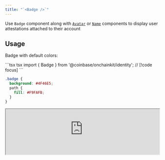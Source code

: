 ```yaml
---
title: "`<Badge />`"
---
```


Use `Badge` component along with [`Avatar`](/onchainkit/identity/avatar) or [`Name`](/onchainkit/identity/name) components to display user attestations attached to their account

## Usage

Badge with default colors:

<CodeGroup>
```tsx tsx
import { Badge } from '@coinbase/onchainkit/identity';
<Badge className="badge" /> // [!code focus]
```

```css css
.badge {
  background: #4F46E5;
  path {
    fill: #F9FAFB;
  }
}
```
</CodeGroup>

<iframe
  src="https://684b5e62b1ff46bc5bf83966-aijszlfakk.chromatic.com/iframe.html?args=&id=onchainkit-identity-badge--default-identity&viewMode=story&dark=true&hero=true"
  width="100%"
  height="auto"
/>
{/* <App>
  <Badge className="badge" />
</App> */}

Badge with custom colors:

```tsx
import { Badge } from '@coinbase/onchainkit/identity';
<Badge className="bg-blue-400 border-white"/> // [!code focus]
```

<iframe
  src="https://684b5e62b1ff46bc5bf83966-aijszlfakk.chromatic.com/iframe.html?args=&id=onchainkit-identity-badge--custom-color&viewMode=story&dark=true&hero=true"
  width="100%"
  height="auto"
/>
{/* <App>
  <Badge className="bg-blue-400 border-white"/>
</App> */}

## Badge with Tooltip

You can enable a tooltip for the attestation badge to provide context about what the badge represents:

```tsx
// @noErrors: 2657
import { Badge } from '@coinbase/onchainkit/identity';

<Badge 
  tooltip={true} // [!code focus]
  className="badge"
/>
```

<iframe
  src="https://684b5e62b1ff46bc5bf83966-aijszlfakk.chromatic.com/iframe.html?args=&id=onchainkit-identity-badge--tooltip&viewMode=story&dark=true&hero=true"
  width="100%"
  height="auto"
/>
{/* <App>
  <Badge tooltip={true} className="badge" />
</App> */}

With custom tooltip text:

```tsx
// @noErrors: 2657
import { Badge } from '@coinbase/onchainkit/identity';

<Badge 
  tooltip="Coinbase Verified Account" // [!code focus]
  className="badge"
/>
```

<iframe
  src="https://684b5e62b1ff46bc5bf83966-aijszlfakk.chromatic.com/iframe.html?args=&id=onchainkit-identity-badge--custom-tooltip&viewMode=story&dark=true&hero=true"
  width="100%"
  height="auto"
/>
{/* <App>
  <Badge tooltip="Coinbase Verified Account" className="badge" />
</App> */}

## Props

[`BadgeReact`](/onchainkit/identity/types#badgereact)

| Prop | Type | Description |
|------|------|-------------|
| `className` | `string` | Optional className override for top span element |
| `tooltip` | `boolean \| string` | Controls whether the badge shows a tooltip on hover. When `true`, displays the attestation name. When a string is provided, shows that custom text instead. Defaults to `false` |

## Badge on `<Name />` and `<Avatar />`

Badge with [`<Name />`](/onchainkit/identity/name), best used when [`<Name />`](/onchainkit/identity/name) are displayed alongside [`<Avatar />`](/onchainkit/identity/avatar) components.

In both examples we use the Coinbase [Verified Account](https://base.easscan.org/schema/view/0xf8b05c79f090979bf4a80270aba232dff11a10d9ca55c4f88de95317970f0de9) schema ID to show the Coinbase verified badge on the Name and Avatar components.

```tsx
// @noErrors: 2657
import { base } from 'viem/chains';
import { Badge, Name, Identity } from '@coinbase/onchainkit/identity';

const address = '0x838aD0EAE54F99F1926dA7C3b6bFbF617389B4D9';
const COINBASE_VERIFIED_ACCOUNT_SCHEMA_ID =
  '0xf8b05c79f090979bf4a80270aba232dff11a10d9ca55c4f88de95317970f0de9';

<Identity
  className="bg-transparent"
  schemaId={COINBASE_VERIFIED_ACCOUNT_SCHEMA_ID}
  address={address}
>
  <Name address={address}>
    <Badge tooltip={true} /> {/* With tooltip that shows attestation name */}
  </Name>
</Identity>
```

<iframe
  src="https://684b5e62b1ff46bc5bf83966-aijszlfakk.chromatic.com/iframe.html?args=&id=onchainkit-identity-badge--badge-on-name&viewMode=story&dark=true&hero=true"
  width="100%"
  height="auto"
/>
{/* <App>
  <Identity
    className="bg-transparent"
    schemaId="0xf8b05c79f090979bf4a80270aba232dff11a10d9ca55c4f88de95317970f0de9"
  >
    <Name address="0x838aD0EAE54F99F1926dA7C3b6bFbF617389B4D9">
      <Badge tooltip={true} />
    </Name>
  </Identity>
</App> */}

Badge with [`<Avatar />`](/onchainkit/identity/avatar), best used when [`<Avatar />`](/onchainkit/identity/avatar) is not paired with any labels.

```tsx
// @noErrors: 2657
import { base } from 'viem/chains';
import { Avatar, Badge, Identity } from '@coinbase/onchainkit/identity';

const address = '0x838aD0EAE54F99F1926dA7C3b6bFbF617389B4D9';
const COINBASE_VERIFIED_ACCOUNT_SCHEMA_ID =
  '0xf8b05c79f090979bf4a80270aba232dff11a10d9ca55c4f88de95317970f0de9';

<Identity
  className="bg-transparent"
  schemaId={COINBASE_VERIFIED_ACCOUNT_SCHEMA_ID}
>
  <Avatar address={address}>
    <Badge tooltip="Verified by Coinbase" /> {/* With custom tooltip text */}
  </Avatar>
</Identity>
```

<iframe
  src="https://684b5e62b1ff46bc5bf83966-aijszlfakk.chromatic.com/iframe.html?args=&id=onchainkit-identity-badge--badge-on-avatar&viewMode=story&dark=true&hero=true"
  width="100%"
  height="auto"
/>
{/* <App>
  <Identity schemaId="0xf8b05c79f090979bf4a80270aba232dff11a10d9ca55c4f88de95317970f0de9" className="bg-transparent">
    <Avatar address="0x838aD0EAE54F99F1926dA7C3b6bFbF617389B4D9">
      <Badge tooltip="Verified by Coinbase" />
    </Avatar>
  </Identity>
</App> */}

